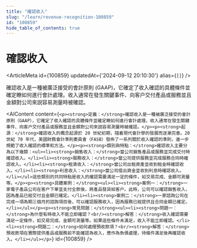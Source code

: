 ```yaml
---
title: "確認收入"
slug: "/learn/revenue-recognition-100859"
id: "100859"
hide_table_of_contents: true
---
```



# 確認收入

<ArticleMeta id={100859} updatedAt={'2024-09-12 20:10:30'} alias={`[]`} />
<div className='border-solid border-b border-t-0 my-4 border-[var(--ifm-color-gray-300)]' />

確認收入是一種被廣泛接受的會計原則 (GAAP)，它確定了收入確認的具體條件並確定瞭如何進行會計處理。收入通常在發生關鍵事件、向客户交付產品或服務並且金額對公司來説容易測量時被確認。

<AIContent content={`<p><strong>定義：</strong>確認收入是一種被廣泛接受的會計原則（GAAP），它確定了收入確認的具體條件並確定瞭如何進行會計處理。收入通常在發生關鍵事件、向客户交付產品或服務並且金額對公司來説容易測量時被確認。</p><p><strong>起源：</strong>確認收入的概念起源於 20 世紀初期，隨着現代會計學的發展而逐漸完善。20 世紀 70 年代，美國財務會計準則委員會（FASB）發佈了一系列關於收入確認的準則，進一步規範了收入確認的標準和方法。</p><p><strong>類別與特點：</strong>確認收入主要分為以下幾類：<ul><li><strong>銷售收入：</strong>當公司銷售產品或服務並完成交付時確認收入。</li><li><strong>服務收入：</strong>當公司提供服務並完成服務合同時確認收入。</li><li><strong>租賃收入：</strong>當公司出租資產並收到租金時確認收入。</li><li><strong>利息收入：</strong>當公司借出資金並收到利息時確認收入。</li></ul>這些類別的共同特點是收入的確認需要滿足一定的條件，如交易完成、金額可測量等。</p><p><strong>具體案例：</strong><ul><li><strong>案例一：</strong>一家電子產品公司在客户下單並支付全款後，將產品發貨給客户。此時，公司可以確認銷售收入，因為產品已經交付且金額已確定。</li><li><strong>案例二：</strong>一家諮詢公司在完成一項為期三個月的諮詢項目後，可以確認服務收入，因為服務已經提供且合同金額已確定。</li></ul></p><p><strong>常見問題：</strong><ul><li><strong>問題一：</strong>為什麼有時收入不能立即確認？<br/><strong>解答：</strong>收入確認需要滿足一定條件，如交易完成、金額可測量等。如果這些條件未滿足，收入不能立即確認。</li><li><strong>問題二：</strong>如何處理預收款項？<br/><strong>解答：</strong>預收款項在實際提供產品或服務前不能確認為收入，應作為負債處理，待條件滿足後再確認收入。</li></ul></p>`} id={100859} />
